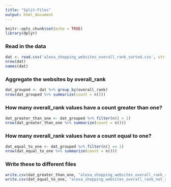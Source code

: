 ```yaml
---
title: "Split-Files"
output: html_document
---
```


```r
knitr::opts_chunk$set(echo = TRUE)
library(dplyr)
```

### Read in the data

```r
dat <- read.csv('alexa_shopping_websites_overall_rank_sorted.csv', strip.white = TRUE)
nrow(dat)
names(dat)
```

### Aggregate the websites by overall_rank

```r
dat_grouped <- dat %>% group_by(overall_rank)
nrow(dat_grouped %>% summarize(count = n()))
```

### How many overall_rank values have a count greater than one?

```r
dat_greater_than_one <- dat_grouped %>% filter(n() > 1)
nrow(dat_greater_than_one %>% summarize(count = n()))
```

### How many overall_rank values have a count equal to one?

```r
dat_equal_to_one <- dat_grouped %>% filter(n() == 1)
nrow(dat_equal_to_one %>% summarize(count = n()))
```

### Write these to different files

```r
write.csv(dat_greater_than_one, "alexa_shopping_websites_overall_rank_repeated.csv", quote=FALSE, row.names=FALSE)
write.csv(dat_equal_to_one, "alexa_shopping_websites_overall_rank_not_repeated.csv", quote=FALSE, row.names=FALSE)
```